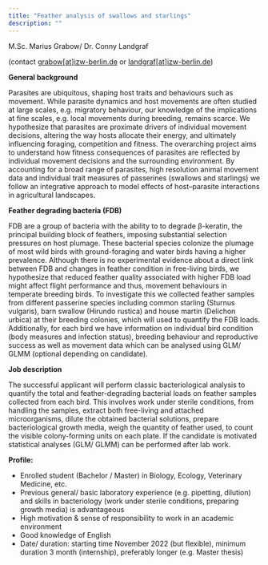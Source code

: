 ```yaml
---
title: "Feather analysis of swallows and starlings"
description: ""
---
```

M.Sc. Marius Grabow/ Dr. Conny Landgraf

(contact <a href="mailto:grabow@izw-berlin.de">grabow[at]izw-berlin.de</a> or <a href="mailtolLandgraf@izw-berlin.de">landgraf[at]izw-berlin.de</a>)

**General background**

Parasites are ubiquitous, shaping host traits and behaviours such as movement. While parasite dynamics and host movements are often studied at large scales, e.g. migratory behaviour, our knowledge of the implications at fine scales, e.g. local movements during breeding, remains scarce. We hypothesize that parasites are proximate drivers of individual movement decisions, altering the way hosts allocate their energy, and ultimately influencing foraging, competition and fitness. 
The overarching project aims to understand how fitness consequences of parasites are reflected by individual movement decisions and the surrounding environment. By accounting for a broad range of parasites, high resolution animal movement data and individual trait measures of passerines (swallows and starlings) we follow an integrative approach to model effects of host–parasite interactions in agricultural landscapes.

**Feather degrading bacteria (FDB)**

FDB are a group of bacteria with the ability to to degrade β-keratin, the principal building block of feathers, imposing substantial selection pressures on host plumage. These bacterial species colonize the plumage of most wild birds with ground-foraging and water birds having a higher prevalence. Although there is no experimental evidence about a direct link between FDB and changes in feather condition in free-living birds, we hypothesize that reduced feather quality associated with higher FDB load might affect flight performance and thus, movement behaviours in temperate breeding birds. To investigate this we collected feather samples from different passerine species including common starling (Sturnus vulgaris), barn swallow (Hirundo rustica) and house martin (Delichon urbica) at their breeding colonies, which will used to quantify the FDB loads. Additionally, for each bird we have information on individual bird condition (body measures and infection status), breeding behaviour and reproductive success as well as movement data which can be analysed using GLM/ GLMM (optional depending on candidate).

**Job description**

The successful applicant will perform classic bacteriological analysis to quantify the total and feather-degrading bacterial loads on feather samples collected from each bird. This involves work under sterile conditions, from handling the samples, extract both free-living and attached microorganisms, dilute the obtained bacterial solutions, prepare bacteriological growth media, weigh the quantity of feather used, to count the visible colony-forming units on each plate. If the candidate is motivated statistical analyses (GLM/ GLMM) can be performed after lab work. 


**Profile:**

-	Enrolled student (Bachelor / Master) in Biology, Ecology, Veterinary Medicine, etc.
-	Previous general/ basic laboratory experience (e.g. pipetting, dilution) and skills in bacteriology (work under sterile conditions, preparing growth media) is advantageous
-	High motivation & sense of responsibility to work in an academic environment
-	Good knowledge of English
-	Date/ duration: starting time November 2022 (but flexible), minimum duration 3 month (internship), preferably longer (e.g. Master thesis)
